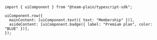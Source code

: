 ```tsx
import { uiComponent } from "@team-plain/typescript-sdk";

uiComponent.row({
  mainContent: [uiComponent.text({ text: "Membership" })],
  asideContent: [uiComponent.badge({ label: "Premium plan", color: "BLUE" })],
});
```
